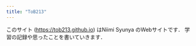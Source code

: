 ```yaml
---
title: "ToB213"
---
```


このサイト (<https://tob213.github.io>) はNiimi Syunya のWebサイトです． 学習の記録や思ったことを書いていきます．
